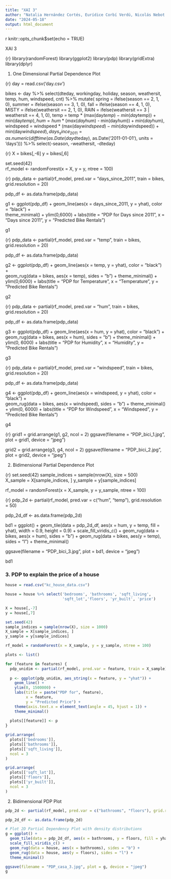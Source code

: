 ```yaml
---
title: "XAI 3"
author: "Natalia Hernández Cortés, Eurídice Corbí Verdú, Nicolás Nebot Silvestre"
date: "2024-05-18"
output: html_document
---
```


{r setup, include=FALSE}
knitr::opts_chunk$set(echo = TRUE)

XAI 3

{r}
library(randomForest)
library(ggplot2)
library(pdp)
library(gridExtra)
library(dplyr)

1. One Dimensional Partial Dependence Plot

{r}
day = read.csv('day.csv')

bikes <- day %>%
  select(dteday, workingday, holiday, season, weathersit, temp, hum, windspeed, cnt) %>%
  mutate(
    spring = ifelse(season == 2, 1, 0),
    summer = ifelse(season == 3, 1, 0),
    fall = ifelse(season == 4, 1, 0),
    MISTY = ifelse(weathersit == 2, 1, 0),
    RAIN = ifelse(weathersit == 3 | weathersit == 4, 1, 0),
    temp = temp * (max(day$temp) - min(day$temp)) + min(day$temp),
    hum = hum * (max(day$hum) - min(day$hum)) + min(day$hum),
    windspeed = windspeed * (max(day$windspeed) - min(day$windspeed)) + min(day$windspeed),
    days_since_2011 = as.numeric(difftime(as.Date(day$dteday), as.Date('2011-01-01'), units = 'days'))) %>%
  select(-season, -weathersit, -dteday)

{r}
X = bikes[,-6]
y = bikes[,6]

set.seed(42)  
rf_model <- randomForest(x = X, y = y, ntree = 100)

{r}
pdp_data <- partial(rf_model, pred.var = "days_since_2011", train = bikes, grid.resolution = 20)

pdp_df <- as.data.frame(pdp_data)

g1 <- ggplot(pdp_df) +
  geom_line(aes(x = days_since_2011, y = yhat), color = "black") +  
  theme_minimal() +
  ylim(0,6000) + 
  labs(title = "PDP for Days since 2011",
       x = "Days since 2011", y = "Predicted Bike Rentals")

g1

{r}
pdp_data <- partial(rf_model, pred.var = "temp", train = bikes, grid.resolution = 20)

pdp_df <- as.data.frame(pdp_data)

g2 <- ggplot(pdp_df) +
  geom_line(aes(x = temp, y = yhat), color = "black") +  
  geom_rug(data = bikes, aes(x = temp), sides = "b") +
  theme_minimal() +
  ylim(0,6000) +
  labs(title = "PDP for Temperature",
       x = "Temperature", y = "Predicted Bike Rentals")

g2

{r}
pdp_data <- partial(rf_model, pred.var = "hum", train = bikes, grid.resolution = 20)

pdp_df <- as.data.frame(pdp_data)

g3 <- ggplot(pdp_df) +
  geom_line(aes(x = hum, y = yhat), color = "black") +  
  geom_rug(data = bikes, aes(x = hum), sides = "b") +
  theme_minimal() +
  ylim(0, 6000) + 
  labs(title = "PDP for Humidity",
       x = "Humidity", y = "Predicted Bike Rentals")

g3

{r}
pdp_data <- partial(rf_model, pred.var = "windspeed", train = bikes, grid.resolution = 20)

pdp_df <- as.data.frame(pdp_data)

g4 <- ggplot(pdp_df) +
  geom_line(aes(x = windspeed, y = yhat), color = "black") +  
  geom_rug(data = bikes, aes(x = windspeed), sides = "b") +
  theme_minimal() +
  ylim(0, 6000) +
  labs(title = "PDP for Windspeed",
       x = "Windspeed", y = "Predicted Bike Rentals")

g4

{r}
grid1 = grid.arrange(g1, g2, ncol = 2)
ggsave(filename = "PDP_bici_1.jpg", plot = grid1, device = "jpeg")

grid2 = grid.arrange(g3, g4, ncol = 2)
ggsave(filename = "PDP_bici_2.jpg", plot = grid2, device = "jpeg")

2. Bidimensional Partial Dependence Plot

{r}
set.seed(42) 
sample_indices = sample(nrow(X), size = 500)  
X_sample = X[sample_indices, ]
y_sample = y[sample_indices]

rf_model = randomForest(x = X_sample, y = y_sample, ntree = 100)

{r}
pdp_2d <- partial(rf_model, pred.var = c("hum", "temp"), grid.resolution = 50)

pdp_2d_df <- as.data.frame(pdp_2d)

bd1 = ggplot() +
  geom_tile(data = pdp_2d_df, aes(x = hum, y = temp, fill = yhat), width = 0.9, height = 0.9) +
  scale_fill_viridis_c() +
  geom_rug(data = bikes, aes(x = hum), sides = "b") +
  geom_rug(data = bikes, aes(y = temp), sides = "l") + 
  theme_minimal()

ggsave(filename = "PDP_bici_3.jpg", plot = bd1, device = "jpeg")

bd1

### 3. PDP to explain the price of a house

```r
house = read.csv("kc_house_data.csv")

house = house %>% select('bedrooms', 'bathrooms', 'sqft_living', 
                         'sqft_lot','floors', 'yr_built', 'price')

X = house[,-7]
y = house[,7]
```

```r
set.seed(42)  
sample_indices = sample(nrow(X), size = 1000)  
X_sample = X[sample_indices, ]
y_sample = y[sample_indices]

rf_model = randomForest(x = X_sample, y = y_sample, ntree = 100)
```

```r
plots <- list()

for (feature in features) {
  pdp_unidim <- partial(rf_model, pred.var = feature, train = X_sample)
  
  p <- ggplot(pdp_unidim, aes_string(x = feature, y = "yhat")) +
    geom_line() +
    ylim(0, 1500000) +
    labs(title = paste("PDP for", feature),
         x = feature,
         y = "Predicted Price") +
    theme(axis.text.x = element_text(angle = 45, hjust = 1)) +
    theme_minimal()
  
  plots[[feature]] <- p
}

grid.arrange(
  plots[['bedrooms']],
  plots[['bathrooms']],
  plots[['sqft_living']],
  ncol = 3
)

grid.arrange(
  plots[['sqft_lot']],
  plots[['floors']],
  plots[['yr_built']],
  ncol = 3
)
```

2. Bidimensional PDP Plot

```r
pdp_2d <- partial(rf_model, pred.var = c("bathrooms", "floors"), grid.resolution = 50)

pdp_2d_df <- as.data.frame(pdp_2d)

# Plot 2D Partial Dependency Plot with density distributions
g = ggplot() +
  geom_tile(data = pdp_2d_df, aes(x = bathrooms, y = floors, fill = yhat), width = 0.9, height = 0.9) +
  scale_fill_viridis_c() +
  geom_rug(data = house, aes(x = bathrooms), sides = "b") +
  geom_rug(data = house, aes(y = floors), sides = "l") + 
  theme_minimal()

ggsave(filename = "PDP_casa_3.jpg", plot = g, device = "jpeg")
g
```

